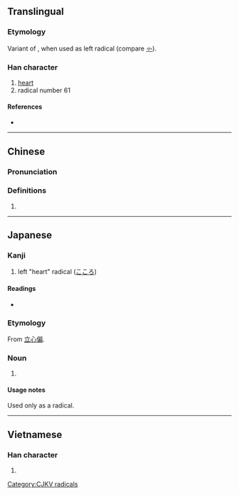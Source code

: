{{character info/new}}
{{also|心|㣺}}
==Translingual==
{{stroke order|type=animate}}

===Etymology===
Variant of {{m|mul|心||heart|sc=Hani}}, when used as left radical (compare [[㣺]]).

===Han character===
{{Han char|rn=61|rad=心|as=00|sn=3|var=1|four=|canj=HY}}

# [[heart]]
# radical number 61

====References====
* {{Han ref|kx=0375.011|dkj=10297|dj=0701.020|hdz=42267.011|uh=5FC4|ud=24516}}

----

==Chinese==
{{zh-forms}}

===Pronunciation===
{{zh-pron
|m=xīn
|cat=
}}

===Definitions===
{{zh-hanzi}}

# {{rfdef|zh}}

----

==Japanese==

===Kanji===
{{ja-kanji|grade=r|rs=心00}}

# left "heart" radical ([[こころ#Japanese|こころ]])

====Readings====
* {{ja-readings|on=|kun=りっしんべん}}
===Etymology===
From [[立心偏#Japanese|立心偏]].
===Noun===
{{ja-noun|りっしんべん}}
# {{altspell|lang=ja|立心偏||left 'heart' radical}}

====Usage notes====
Used only as a radical.
----

==Vietnamese==

===Han character===
{{vi-hantu|[[tâm]]|rs=心00}}

# {{defn|lang=vi|sort=心00}}

[[Category:CJKV radicals]]